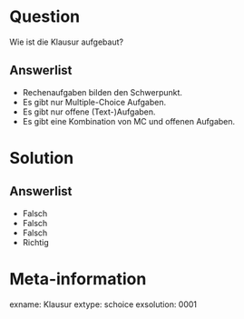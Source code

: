 Question
========

Wie ist die Klausur aufgebaut?

Answerlist
----------
* Rechenaufgaben bilden den Schwerpunkt.
* Es gibt nur Multiple-Choice Aufgaben.
* Es gibt nur offene (Text-)Aufgaben.
* Es gibt eine Kombination von MC und offenen Aufgaben.

Solution
========

Answerlist
----------
* Falsch
* Falsch
* Falsch
* Richtig


Meta-information
================
exname: Klausur
extype: schoice
exsolution: 0001